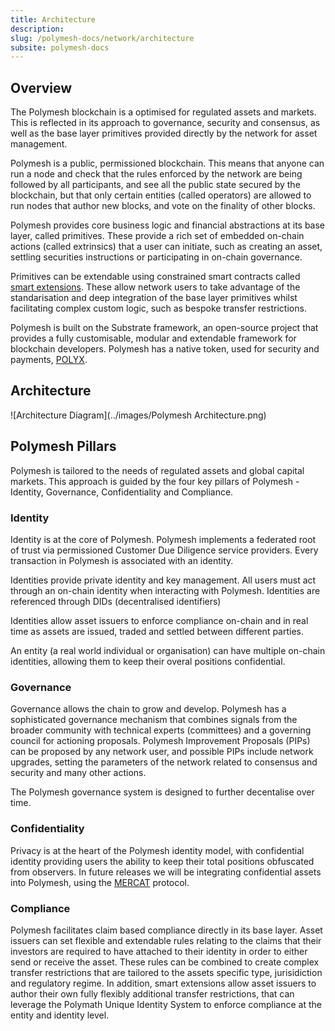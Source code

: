 ```yaml
---
title: Architecture
description:
slug: /polymesh-docs/network/architecture
subsite: polymesh-docs
---
```


## Overview

The Polymesh blockchain is a optimised for regulated assets and markets. This is reflected in its approach to governance, security and consensus, as well as the base layer primitives provided directly by the network for asset management.

Polymesh is a public, permissioned blockchain. This means that anyone can run a node and check that the rules enforced by the network are being followed by all participants, and see all the public state secured by the blockchain, but that only certain entities (called operators) are allowed to run nodes that author new blocks, and vote on the finality of other blocks.

Polymesh provides core business logic and financial abstractions at its base layer, called primitives. These provide a rich set of embedded on-chain actions (called extrinsics) that a user can initiate, such as creating an asset, settling securities instructions or participating in on-chain governance.

Primitives can be extendable using constrained smart contracts called [smart extensions](./smart-extensions). These allow network users to take advantage of the standarisation and deep integration of the base layer primitives whilst facilitating complex custom logic, such as bespoke transfer restrictions.

Polymesh is built on the Substrate framework, an open-source project that provides a fully customisable, modular and extendable framework for blockchain developers. Polymesh has a native token, used for security and payments, [POLYX](./polyx).

## Architecture

![Architecture Diagram](../images/Polymesh Architecture.png)

## Polymesh Pillars

Polymesh is tailored to the needs of regulated assets and global capital markets. This approach is guided by the four key pillars of Polymesh - Identity, Governance, Confidentiality and Compliance.

### Identity

Identity is at the core of Polymesh. Polymesh implements a federated root of trust via permissioned Customer Due Diligence service providers. Every transaction in Polymesh is associated with an identity.

Identities provide private identity and key management. All users must act through an on-chain identity when interacting with Polymesh. Identities are referenced through DIDs (decentralised identifiers)

Identities allow asset issuers to enforce compliance on-chain and in real time as assets are issued, traded and settled between different parties.

An entity (a real world individual or organisation) can have multiple on-chain identities, allowing them to keep their overal positions confidential.

### Governance

Governance allows the chain to grow and develop. Polymesh has a sophisticated governance mechanism that combines signals from the broader community with technical experts (committees) and a governing council for actioning proposals. Polymesh Improvement Proposals (PIPs) can be proposed by any network user, and possible PIPs include network upgrades, setting the parameters of the network related to consensus and security and many other actions.

The Polymesh governance system is designed to further decentalise over time.

### Confidentiality

Privacy is at the heart of the Polymesh identity model, with confidential identity providing users the ability to keep their total positions obfuscated from observers. In future releases we will be integrating confidential assets into Polymesh, using the [MERCAT](https://info.polymath.network/hubfs/PDFs/Polymath-MERCAT-Whitepaper-Mediated-Encrypted-Reversible-SeCure-Asset-Transfers.pdf) protocol. 

### Compliance

Polymesh facilitates claim based compliance directly in its base layer. Asset issuers can set flexible and extendable rules relating to the claims that their investors are required to have attached to their identity in order to either send or receive the asset. These rules can be combined to create complex transfer restrictions that are tailored to the assets specific type, jurisidiction and regulatory regime. In addition, smart extensions allow asset issuers to author their own fully flexibly additional transfer restrictions, that can leverage the Polymath Unique Identity System to enforce compliance at the entity and identity level.